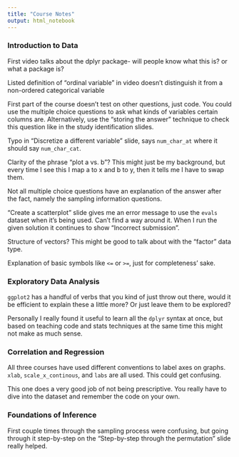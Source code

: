 ```yaml
---
title: "Course Notes"
output: html_notebook
---
```


### Introduction to Data

First video talks about the dplyr package- will people know what this is? or what a package is?

Listed definition of "ordinal variable" in video doesn't distinguish it from a non-ordered categorical variable

First part of the course doesn't test on other questions, just code. You could use the multiple choice questions to ask what kinds of variables certain columns are. Alternatively, use the "storing the answer" technique to check this question like in the study identification slides.

Typo in "Discretize a different variable" slide, says `num_char_at` where it should say `num_char_cat`.

Clarity of the phrase "plot a vs. b"? This might just be my background, but every time I see this I map a to x and b to y, then it tells me I have to swap them.

Not all multiple choice questions have an explanation of the answer after the fact, namely the sampling information questions.

"Create a scatterplot" slide gives me an error message to use the `evals` dataset when it's being used. Can't find a way around it. When I run the given solution it continues to show "Incorrect submission".

Structure of vectors? This might be good to talk about with the "factor" data type.

Explanation of basic symbols like `<=` or `>=`, just for completeness' sake.

### Exploratory Data Analysis

`ggplot2` has a handful of verbs that you kind of just throw out there, would it be efficient to explain these a little more? Or just leave them to be explored?

Personally I really found it useful to learn all the `dplyr` syntax at once, but based on teaching code and stats techniques at the same time this might not make as much sense.

### Correlation and Regression

All three courses have used different conventions to label axes on graphs. `xlab`, `scale_x_continous`, and `labs` are all used. This could get confusing.

This one does a very good job of not being prescriptive. You really have to dive into the dataset and remember the code on your own.

### Foundations of Inference

First couple times through the sampling process were confusing, but going through it step-by-step on the "Step-by-step through the permutation" slide really helped.

